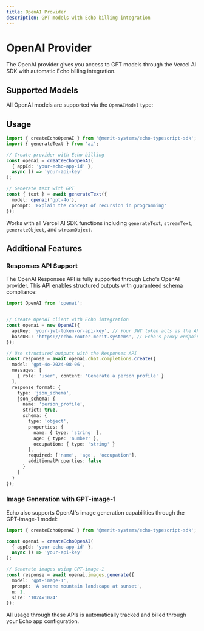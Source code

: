 ```yaml
---
title: OpenAI Provider
description: GPT models with Echo billing integration
---
```


# OpenAI Provider

The OpenAI provider gives you access to GPT models through the Vercel AI SDK with automatic Echo billing integration.

## Supported Models

All OpenAI models are supported via the `OpenAIModel` type:

<ModelTable 
  path="../echo-typescript-sdk/src/supported-models/chat/openai.ts" 
  name="OpenAIModel" 
/>

## Usage

```typescript
import { createEchoOpenAI } from '@merit-systems/echo-typescript-sdk';
import { generateText } from 'ai';

// Create provider with Echo billing
const openai = createEchoOpenAI(
  { appId: 'your-echo-app-id' },
  async () => 'your-api-key'
);

// Generate text with GPT
const { text } = await generateText({
  model: openai('gpt-4o'),
  prompt: 'Explain the concept of recursion in programming'
});
```

Works with all Vercel AI SDK functions including `generateText`, `streamText`, `generateObject`, and `streamObject`.

## Additional Features

### Responses API Support

The OpenAI Responses API is fully supported through Echo's OpenAI provider. This API enables structured outputs with guaranteed schema compliance:

```typescript
import OpenAI from 'openai';


// Create OpenAI client with Echo integration
const openai = new OpenAI({
  apiKey: 'your-jwt-token-or-api-key', // Your JWT token acts as the API key
  baseURL: 'https://echo.router.merit.systems', // Echo's proxy endpoint
});

// Use structured outputs with the Responses API
const response = await openai.chat.completions.create({
  model: 'gpt-4o-2024-08-06',
  messages: [
    { role: 'user', content: 'Generate a person profile' }
  ],
  response_format: {
    type: 'json_schema',
    json_schema: {
      name: 'person_profile',
      strict: true,
      schema: {
        type: 'object',
        properties: {
          name: { type: 'string' },
          age: { type: 'number' },
          occupation: { type: 'string' }
        },
        required: ['name', 'age', 'occupation'],
        additionalProperties: false
      }
    }
  }
});
```

### Image Generation with GPT-image-1

Echo also supports OpenAI's image generation capabilities through the GPT-image-1 model:

```typescript
import { createEchoOpenAI } from '@merit-systems/echo-typescript-sdk';

const openai = createEchoOpenAI(
  { appId: 'your-echo-app-id' },
  async () => 'your-api-key'
);

// Generate images using GPT-image-1
const response = await openai.images.generate({
  model: 'gpt-image-1',
  prompt: 'A serene mountain landscape at sunset',
  n: 1,
  size: '1024x1024'
});
```

All usage through these APIs is automatically tracked and billed through your Echo app configuration.

